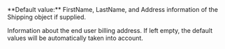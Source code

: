   

  

  

  
<ParamField body="Billing" type="string">   
**Default value:** FirstName, LastName, and Address information of the Shipping object if supplied.

Information about the end user billing address. If left empty, the default values will be automatically taken into account.   

<Expandable title="properties">  
<FirstName />  
  
<LastName />  
  
<Address2 />  
  

</Expandable> 
</ParamField>